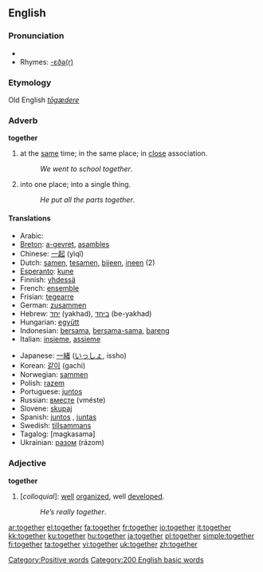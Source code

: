 ==English==

{{rank|above|received|read|300|together|already|son|death}}

===Pronunciation===
*{{audio|en-us-together.ogg|Audio (US)}}
*Rhymes: [[Rhymes:English:-ɛðə(r)|-ɛðə(r)]]
===Etymology===
Old English ''[[tōgædere]]''
===Adverb===
'''together'''

#at the [[same]] time; in the same place; in [[close]] association.
#:''We went to school together''.
#into one place; into a single thing.
#:''He put all the parts together''.

====Translations====
{{top}}
*Arabic: {{ARchar|[[معا|معًا]]}} {{IPAchar|(máʕan)}}
*[[Breton]]: [[a-gevret]], [[asambles]]
*Chinese: [[一起]] (yìqǐ)
*Dutch: [[samen]], [[tesamen]], [[bijeen]], [[ineen]] (2)
*[[Esperanto]]: [[kune]]
*Finnish: [[yhdessä]]
*French: [[ensemble]]
*Frisian: [[tegearre]]
*German: [[zusammen]]
*Hebrew: [[יחד]] (yakhad), [[ביחד]] (be-yakhad)
*Hungarian: [[együtt]]
*Indonesian: [[sama|bersama]], [[sama|bersama-sama]], [[bareng]]
*Italian: [[insieme]], [[assieme]]
{{mid}}
*Japanese: [[一緒]] ([[いっしょ]], issho)
*Korean: [[같이]] (gachi)
*Norwegian: [[sammen]]
*Polish: [[razem]]
*Portuguese: [[juntos]]
*Russian: [[вместе]] (vméste)
*Slovene: [[skupaj]]
*Spanish: [[juntos]] {{m}}, [[juntas]] {{f}}
*Swedish: [[tillsammans]]
*Tagalog: [magkasama]
*Ukrainian: [[разом]] (rázom)

{{bottom}}

===Adjective===
'''together'''

#[''colloquial'']: [[well]] [[organize]]d, well [[develop]]ed.
#:''He’s really together''.

[[Category:Positive words]]
[[Category:200 English basic words]]

[[ar:together]]
[[el:together]]
[[fa:together]]
[[fr:together]]
[[io:together]]
[[it:together]]
[[kk:together]]
[[ku:together]]
[[hu:together]]
[[ja:together]]
[[pl:together]]
[[simple:together]]
[[fi:together]]
[[ta:together]]
[[vi:together]]
[[uk:together]]
[[zh:together]]